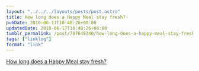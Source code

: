 ```yaml
---
layout: "../../../layouts/posts/post.astro"
title: How long does a Happy Meal stay fresh?
pubDate: 2010-06-17T10:48:26+00:00
updatedDate: 2010-06-17T10:48:26+00:00
tumblr_permalink: /post/707649340/how-long-does-a-happy-meal-stay-fresh
tags: ["linklog"]
format: "link"
---
```


[How long does a Happy Meal stay fresh?][1]

[1]: http://www.getfitokc.com/2010/05/04/how-long-can-does-happy-meal-stay-fresh/
